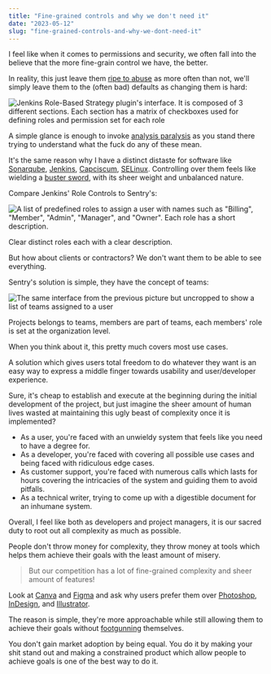 ```yaml
---
title: "Fine-grained controls and why we don't need it"
date: "2023-05-12"
slug: "fine-grained-controls-and-why-we-dont-need-it"
---
```


I feel like when it comes to permissions and security, we often fall into the
believe that the more fine-grain control we have, the better.

In reality, this just leave them [ripe to abuse] as more often than not, we'll
simply leave them to the (often bad) defaults as changing them is hard:

[ripe to abuse]: https://www.documentcloud.org/documents/20399900-fbi_flash_sonarqube_access_bc

![Jenkins Role-Based Strategy plugin's interface. It is composed of 3 different sections. Each section has a matrix of checkboxes used for defining roles and permission set for each role](jenkins_role.png)

A simple glance is enough to invoke [analysis paralysis] as you stand there trying to understand what the fuck do any of these mean.

[analysis paralysis]: https://en.wikipedia.org/wiki/Analysis_paralysis

It's the same reason why I have a distinct distaste for software like
[Sonarqube], [Jenkins], [Capciscum], [SELinux]. Controlling over them feels like
wielding a [buster sword], with its sheer weight and unbalanced nature.

[Sonarqube]: https://www.sonarsource.com/products/sonarqube/
[Jenkins]: https://www.jenkins.io/
[Capciscum]: https://wiki.freebsd.org/Capsicum
[SELinux]: https://selinuxproject.org/page/Main_Page
[buster sword]: https://finalfantasy.fandom.com/wiki/Buster_Sword

Compare Jenkins' Role Controls to Sentry's:

![A list of predefined roles to assign a user with names such as "Billing", "Member", "Admin", "Manager", and "Owner". Each role has a short description.](sentry_role.png)

Clear distinct roles each with a clear description.

But how about clients or contractors? We don't want them to be able to see
everything.

Sentry's solution is simple, they have the concept of teams:

![The same interface from the previous picture but uncropped to show a list of teams assigned to a user](sentry_role_teams.png)

Projects belongs to teams, members are part of teams, each members' role is set
at the organization level.

When you think about it, this pretty much covers most use cases.

A solution which gives users total freedom to do whatever they want is an easy
way to express a middle finger towards usability and user/developer experience.

Sure, it's cheap to establish and execute at the beginning during the initial
development of the project, but just imagine the sheer amount of human lives
wasted at maintaining this ugly beast of complexity once it is implemented?

- As a user, you're faced with an unwieldy system that feels like you need to
  have a degree for.
- As a developer, you're faced with covering all possible use cases and being
  faced with ridiculous edge cases.
- As customer support, you're faced with numerous calls which lasts for hours
  covering the intricacies of the system and guiding them to avoid pitfalls.
- As a technical writer, trying to come up with a digestible document for an
  inhumane system.

Overall, I feel like both as developers and project managers, it is our sacred
duty to root out all complexity as much as possible.

People don't throw money for complexity, they throw money at tools which helps
them achieve their goals with the least amount of misery.

> But our competition has a lot of fine-grained complexity and sheer amount of features!

Look at [Canva] and [Figma] and ask why users prefer them over [Photoshop],
[InDesign], and [Illustrator].

[Canva]: https://www.canva.com/
[Figma]: https://www.figma.com/
[Photoshop]: https://www.adobe.com/products/photoshop.html
[InDesign]: https://www.adobe.com/products/indesign.html
[Illustrator]: https://www.adobe.com/products/illustrator.html

The reason is simple, they're more approachable while still allowing them to
achieve their goals without [footgunning] themselves.

[footgunning]: https://en.wiktionary.org/wiki/footgun

You don't gain market adoption by being equal. You do it by making your shit
stand out and making a constrained product which allow people to achieve goals
is one of the best way to do it.

